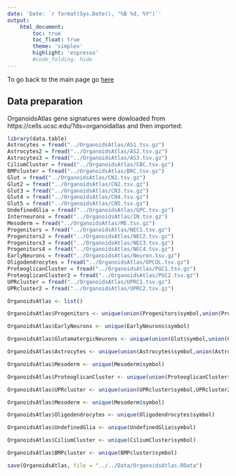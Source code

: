 ```yaml
---
date: 'Date: `r format(Sys.Date(), "%B %d, %Y")`'
output:
    html_document:
        toc: true
        toc_float: true
        theme: 'simplex'
        highlight: 'espresso'
        #code_folding: hide
---
```



To go back to the main page go [here](../../NDD.html)


## Data preparation

OrganoidsAtlas gene signatures were dowloaded from https://cells.ucsc.edu/?ds=organoidatlas and then imported:

```r
library(data.table)
Astrocytes = fread("../OrganoidsAtlas/AS1.tsv.gz")
Astrocytes2 = fread("../OrganoidsAtlas/AS2.tsv.gz")
Astrocytes3 = fread("../OrganoidsAtlas/AS3.tsv.gz")
CiliumCluster = fread("../OrganoidsAtlas/CBC.tsv.gz")
BMPcluster = fread("../OrganoidsAtlas/BRC.tsv.gz")
Glut = fread("../OrganoidsAtlas/CN1.tsv.gz")
Glut2 = fread("../OrganoidsAtlas/CN2.tsv.gz")
Glut3 = fread("../OrganoidsAtlas/CN3.tsv.gz")
Glut4 = fread("../OrganoidsAtlas/CN4.tsv.gz")
Glut5 = fread("../OrganoidsAtlas/CN5.tsv.gz")
UndefinedGlia = fread("../OrganoidsAtlas/GPC.tsv.gz")
Interneurons = fread("../OrganoidsAtlas/IN.tsv.gz")
Mesoderm = fread("../OrganoidsAtlas/ME.tsv.gz")
Progenitors = fread("../OrganoidsAtlas/NEC1.tsv.gz")
Progenitors2 = fread("../OrganoidsAtlas/NEC2.tsv.gz")
Progenitors3 = fread("../OrganoidsAtlas/NEC3.tsv.gz")
Progenitors4 = fread("../OrganoidsAtlas/NEC4.tsv.gz")
EarlyNeurons = fread("../OrganoidsAtlas/Neuron.tsv.gz")
Oligodendrocytes = fread("../OrganoidsAtlas/OPCOL.tsv.gz")
ProteoglicanCluster = fread("../OrganoidsAtlas/PGC1.tsv.gz")
ProteoglicanCluster2 = fread("../OrganoidsAtlas/PGC2.tsv.gz")
UPRcluster = fread("../OrganoidsAtlas/UPRC1.tsv.gz")
UPRcluster2 = fread("../OrganoidsAtlas/UPRC2.tsv.gz")

OrganoidsAtlas <- list()

OrganoidsAtlas$Progenitors <- unique(union(Progenitors$symbol,union(Progenitors2$symbol,union(Progenitors3$symbol,Progenitors4$symbol))))

OrganoidsAtlas$EarlyNeurons <- unique(EarlyNeurons$symbol)

OrganoidsAtlas$GlutamatergicNeurons <- unique(union(Glut$symbol,union(Glut2$symbol,union(Glut3$symbol,union(Glut4$symbol, Glut5$symbol)))))

OrganoidsAtlas$Astrocytes <- unique(union(Astrocytes$symbol,union(Astrocytes2$symbol, Astrocytes3$symbol)))

OrganoidsAtlas$Mesoderm <- unique(Mesoderm$symbol)

OrganoidsAtlas$ProteoglicanCluster <- unique(union(ProteoglicanCluster$symbol,ProteoglicanCluster2$symbol))

OrganoidsAtlas$UPRcluster <- unique(union(UPRcluster$symbol,UPRcluster2$symbol))

OrganoidsAtlas$Mesoderm <- unique(Mesoderm$symbol)

OrganoidsAtlas$Oligodendrocytes <- unique(Oligodendrocytes$symbol)

OrganoidsAtlas$UndefinedGlia <- unique(UndefinedGlia$symbol)

OrganoidsAtlas$CiliumCluster <- unique(CiliumCluster$symbol)

OrganoidsAtlas$BMPcluster <- unique(BMPcluster$symbol)

save(OrganoidsAtlas, file = "../../Data/OrganoidsAtlas.RData")
```







